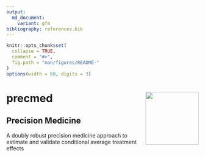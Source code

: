```yaml
---
output:
  md_document:
    variant: gfm
bibliography: references.bib
---
```


<!-- README.md is generated from README.Rmd using knitr. Please edit that file -->

```r
knitr::opts_chunk$set(
  collapse = TRUE,
  comment = "#>",
  fig.path = "man/figures/README-"
)
options(width = 60, digits = 3)
```

# precmed <img src='https://github.com/smartdata-analysis-and-statistics/precmed/tree/main/man/figures/precmed_sticker' align="right" height="139" />

## Precision Medicine

A doubly robust precision medicine approach to estimate and validate conditional average treatment effects
